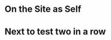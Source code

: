 
# On the Site as Self

<Book
  cover="https://i.postimg.cc/WbK38ZrK/Dark-Minimalist-Vintage-Portrait-Photo-Ripped-Paper-Book-Cover.jpg"
  name="Gödel's Theorems"
  author="Kurt Gödel"
  link="https://www.amazon.com/dp/1234567890"
/>

<Book
  cover="https://i.postimg.cc/WbK38ZrK/Dark-Minimalist-Vintage-Portrait-Photo-Ripped-Paper-Book-Cover.jpg"
  name="Gödel's Theorems II"
  author="Kurt Gödel"
  link="https://www.amazon.com/dp/0987654321"
/>

<Book
  cover="https://i.postimg.cc/WbK38ZrK/Dark-Minimalist-Vintage-Portrait-Photo-Ripped-Paper-Book-Cover.jpg"
  name="Gödel's Theorems III"
  author="Kurt Gödel"
  link="https://www.amazon.com/dp/1122334455"
/>

# Next to test two in a row

<div style={{ display: "flex", gap: "1rem", justifyContent: "center", paddingLeft: "2rem", paddingRight: "2rem" }}>
  <Book
    cover="https://i.postimg.cc/WbK38ZrK/Dark-Minimalist-Vintage-Portrait-Photo-Ripped-Paper-Book-Cover.jpg"
    name="Gödel's Theorems"
    author="Kurt Gödel"
    link="https://www.amazon.com/dp/1234567890"
  />
  <Book
    cover="https://i.postimg.cc/WbK38ZrK/Dark-Minimalist-Vintage-Portrait-Photo-Ripped-Paper-Book-Cover.jpg"
    name="Gödel's Theorems II"
    author="Kurt Gödel"
    link="https://www.amazon.com/dp/0987654321"
  />
</div>
